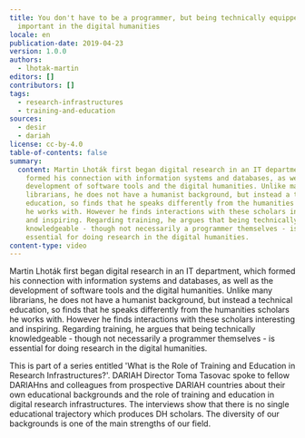 ```yaml
---
title: You don't have to be a programmer, but being technically equipped is
  important in the digital humanities
locale: en
publication-date: 2019-04-23
version: 1.0.0
authors:
  - lhotak-martin
editors: []
contributors: []
tags:
  - research-infrastructures
  - training-and-education
sources:
  - desir
  - dariah
license: cc-by-4.0
table-of-contents: false
summary:
  content: Martin Lhoták first began digital research in an IT department, which
    formed his connection with information systems and databases, as well as the
    development of software tools and the digital humanities. Unlike many
    librarians, he does not have a humanist background, but instead a technical
    education, so finds that he speaks differently from the humanities scholars
    he works with. However he finds interactions with these scholars interesting
    and inspiring. Regarding training, he argues that being technically
    knowledgeable - though not necessarily a programmer themselves - is
    essential for doing research in the digital humanities.
content-type: video
---
```

Martin Lhoták first began digital research in an IT department, which formed his connection with information systems and databases, as well as the development of software tools and the digital humanities. Unlike many librarians, he does not have a humanist background, but instead a technical education, so finds that he speaks differently from the humanities scholars he works with. However he finds interactions with these scholars interesting and inspiring. Regarding training, he argues that being technically knowledgeable - though not necessarily a programmer themselves - is essential for doing research in the digital humanities.

This is part of a series entitled 'What is the Role of Training and Education in Research Infrastructures?'. DARIAH Director Toma Tasovac spoke to fellow DARIAHns and colleagues from prospective DARIAH countries about their own educational backgrounds and the role of training and education in digital research infrastructures. The interviews show that there is no single educational trajectory which produces DH scholars. The diversity of our backgrounds is one of the main strengths of our field.

<VideoCard provider="youtube" id="UPGetssiNL0" title="You don't have to be a programmer, but being technically equipped is important in the digital humanities" image="/assets/content/assets/en/resources/hosted/you-dont-have-to-be-a-programmer-but-being-technically-equipped-is-important-in-the-digital-humanities/lhotak-training-jpg" />

